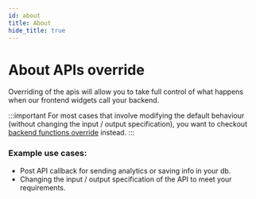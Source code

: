 ```yaml
---
id: about
title: About
hide_title: true
---
```


<!-- COPY DOCS -->
<!-- ./thirdpartyemailpassword/advanced-customizations/apis-override/about.mdx -->

# About APIs override

Overriding of the apis will allow you to take full control of what happens when our frontend widgets call your backend.

:::important
For most cases that involve modifying the default behaviour (without changing the input / output specification), you want to checkout [backend functions override](../backend-functions-override/about) instead.
:::

### Example use cases:
- Post API callback for sending analytics or saving info in your db.
- Changing the input / output specification of the API to meet your requirements.
